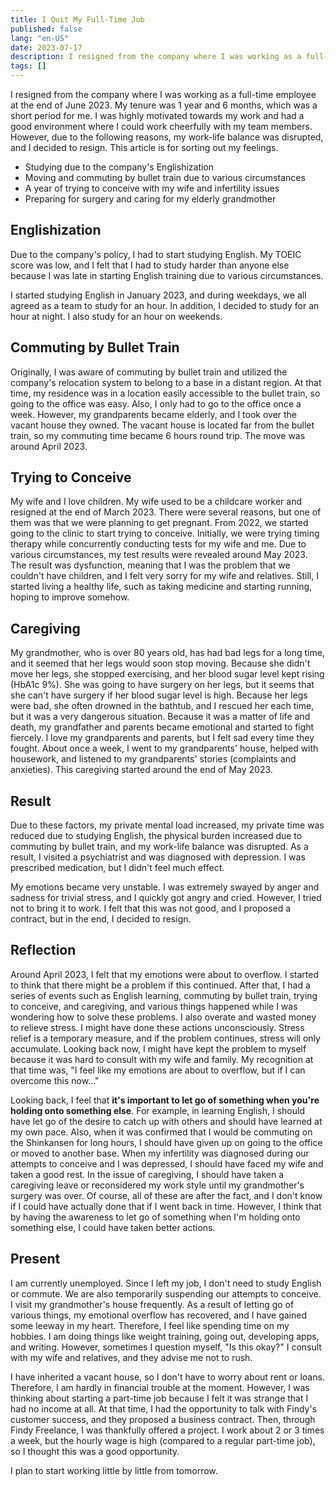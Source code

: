 ```yaml
---
title: I Quit My Full-Time Job
published: false
lang: "en-US"
date: 2023-07-17
description: I resigned from the company where I was working as a full-time employee at the end of June 2023. My tenure was 1 year and 6 months, which was a short period for me.
tags: []
---
```


I resigned from the company where I was working as a full-time employee at the end of June 2023. My tenure was 1 year and 6 months, which was a short period for me. I was highly motivated towards my work and had a good environment where I could work cheerfully with my team members. However, due to the following reasons, my work-life balance was disrupted, and I decided to resign. This article is for sorting out my feelings.

- Studying due to the company's Englishization
- Moving and commuting by bullet train due to various circumstances
- A year of trying to conceive with my wife and infertility issues
- Preparing for surgery and caring for my elderly grandmother

## Englishization

Due to the company's policy, I had to start studying English. My TOEIC score was low, and I felt that I had to study harder than anyone else because I was late in starting English training due to various circumstances.

I started studying English in January 2023, and during weekdays, we all agreed as a team to study for an hour. In addition, I decided to study for an hour at night. I also study for an hour on weekends.

## Commuting by Bullet Train

Originally, I was aware of commuting by bullet train and utilized the company's relocation system to belong to a base in a distant region. At that time, my residence was in a location easily accessible to the bullet train, so going to the office was easy. Also, I only had to go to the office once a week. However, my grandparents became elderly, and I took over the vacant house they owned. The vacant house is located far from the bullet train, so my commuting time became 6 hours round trip. The move was around April 2023.

## Trying to Conceive

My wife and I love children. My wife used to be a childcare worker and resigned at the end of March 2023. There were several reasons, but one of them was that we were planning to get pregnant. From 2022, we started going to the clinic to start trying to conceive. Initially, we were trying timing therapy while concurrently conducting tests for my wife and me. Due to various circumstances, my test results were revealed around May 2023. The result was dysfunction, meaning that I was the problem that we couldn't have children, and I felt very sorry for my wife and relatives. Still, I started living a healthy life, such as taking medicine and starting running, hoping to improve somehow.

## Caregiving

My grandmother, who is over 80 years old, has had bad legs for a long time, and it seemed that her legs would soon stop moving. Because she didn't move her legs, she stopped exercising, and her blood sugar level kept rising (HbA1c 9%). She was going to have surgery on her legs, but it seems that she can't have surgery if her blood sugar level is high. Because her legs were bad, she often drowned in the bathtub, and I rescued her each time, but it was a very dangerous situation. Because it was a matter of life and death, my grandfather and parents became emotional and started to fight fiercely. I love my grandparents and parents, but I felt sad every time they fought. About once a week, I went to my grandparents' house, helped with housework, and listened to my grandparents' stories (complaints and anxieties). This caregiving started around the end of May 2023.

## Result

Due to these factors, my private mental load increased, my private time was reduced due to studying English, the physical burden increased due to commuting by bullet train, and my work-life balance was disrupted. As a result, I visited a psychiatrist and was diagnosed with depression. I was prescribed medication, but I didn't feel much effect.

My emotions became very unstable. I was extremely swayed by anger and sadness for trivial stress, and I quickly got angry and cried. However, I tried not to bring it to work. I felt that this was not good, and I proposed a contract, but in the end, I decided to resign.

## Reflection

Around April 2023, I felt that my emotions were about to overflow. I started to think that there might be a problem if this continued. After that, I had a series of events such as English learning, commuting by bullet train, trying to conceive, and caregiving, and various things happened while I was wondering how to solve these problems. I also overate and wasted money to relieve stress. I might have done these actions unconsciously. Stress relief is a temporary measure, and if the problem continues, stress will only accumulate. Looking back now, I might have kept the problem to myself because it was hard to consult with my wife and family. My recognition at that time was, "I feel like my emotions are about to overflow, but if I can overcome this now..."

Looking back, I feel that **it's important to let go of something when you're holding onto something else**. For example, in learning English, I should have let go of the desire to catch up with others and should have learned at my own pace. Also, when it was confirmed that I would be commuting on the Shinkansen for long hours, I should have given up on going to the office or moved to another base. When my infertility was diagnosed during our attempts to conceive and I was depressed, I should have faced my wife and taken a good rest. In the issue of caregiving, I should have taken a caregiving leave or reconsidered my work style until my grandmother's surgery was over. Of course, all of these are after the fact, and I don't know if I could have actually done that if I went back in time. However, I think that by having the awareness to let go of something when I'm holding onto something else, I could have taken better actions.

## Present

I am currently unemployed. Since I left my job, I don't need to study English or commute. We are also temporarily suspending our attempts to conceive. I visit my grandmother's house frequently. As a result of letting go of various things, my emotional overflow has recovered, and I have gained some leeway in my heart. Therefore, I feel like spending time on my hobbies. I am doing things like weight training, going out, developing apps, and writing. However, sometimes I question myself, "Is this okay?" I consult with my wife and relatives, and they advise me not to rush.

I have inherited a vacant house, so I don't have to worry about rent or loans. Therefore, I am hardly in financial trouble at the moment. However, I was thinking about starting a part-time job because I felt it was strange that I had no income at all. At that time, I had the opportunity to talk with Findy's customer success, and they proposed a business contract. Then, through Findy Freelance, I was thankfully offered a project. I work about 2 or 3 times a week, but the hourly wage is high (compared to a regular part-time job), so I thought this was a good opportunity.

I plan to start working little by little from tomorrow.
